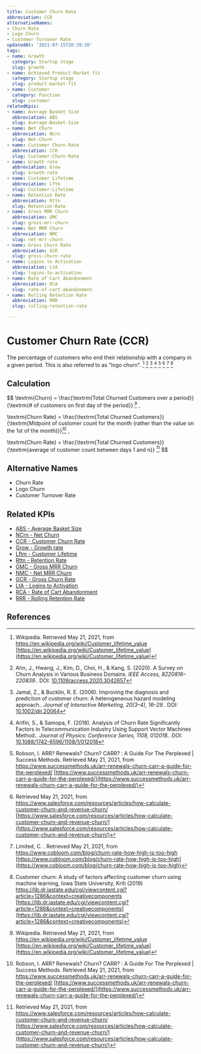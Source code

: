 ```yaml
---
title: Customer Churn Rate
abbreviation: CCR
alternativeNames:
- Churn Rate
- Logo Churn
- Customer Turnover Rate
updatedAt: '2021-07-15T20:39:20'
tags:
- name: Growth
  category: Startup stage
  slug: growth
- name: Achieved Product-Market fit
  category: Startup stage
  slug: product-market-fit
- name: Customer
  category: Function
  slug: customer
relatedKpis:
- name: Average Basket Size
  abbreviation: ABS
  slug: Average-Basket-Size
- name: Net Churn
  abbreviation: NCrn
  slug: Net-Churn
- name: Customer Churn Rate
  abbreviation: CCR
  slug: Customer-Churn-Rate
- name: Growth rate
  abbreviation: Grow
  slug: Growth-rate
- name: Customer Lifetime
  abbreviation: Lftm
  slug: Customer-Lifetime
- name: Retention Rate
  abbreviation: Rttn
  slug: Retention-Rate
- name: Gross MRR Churn
  abbreviation: GMC
  slug: gross-mrr-churn
- name: Net MRR Churn
  abbreviation: NMC
  slug: net-mrr-churn
- name: Gross Churn Rate
  abbreviation: GCR
  slug: gross-churn-rate
- name: Logins to Activation
  abbreviation: LtA
  slug: logins-to-activation
- name: Rate of Cart Abandonment
  abbreviation: RCA
  slug: rate-of-cart-abandonment
- name: Rolling Retention Rate
  abbreviation: RRR
  slug: rolling-retention-rate

---
```


# Customer Churn Rate (CCR)

The percentage of customers who end their relationship with a company in a given period. This is also referred to as "logo churn". [^1] [^6] [^7] [^8] [^2] [^3] [^4] [^5]

## Calculation

$$
\textrm{Churn} = \frac{\textrm{Total Churned Customers over a period}}{\textrm{\# of customers on first day of the period}} [^1] , 

\textrm{Churn Rate} = \frac{\textrm{Total Churned Customers}} {\textrm{Midpoint of customer count for the month (rather than the value on the 1st of the month)}}[^2] , 

\textrm{Churn Rate} = \frac{\textrm{Total Churned Customers}}{\textrm{average of customer count between days 1 and n}} [^3]
$$



## Alternative Names

- Churn Rate
- Logo Churn
- Customer Turnover Rate

## Related KPIs

- [ABS - Average Basket Size](/en/kpis/Average-Basket-Size)
- [NCrn - Net Churn](/en/kpis/Net-Churn)
- [CCR - Customer Churn Rate](/en/kpis/Customer-Churn-Rate)
- [Grow - Growth rate](/en/kpis/Growth-rate)
- [Lftm - Customer Lifetime](/en/kpis/Customer-Lifetime)
- [Rttn - Retention Rate](/en/kpis/Retention-Rate)
- [GMC - Gross MRR Churn](/en/kpis/gross-mrr-churn)
- [NMC - Net MRR Churn](/en/kpis/net-mrr-churn)
- [GCR - Gross Churn Rate](/en/kpis/gross-churn-rate)
- [LtA - Logins to Activation](/en/kpis/logins-to-activation)
- [RCA - Rate of Cart Abandonment](/en/kpis/rate-of-cart-abandonment)
- [RRR - Rolling Retention Rate](/en/kpis/rolling-retention-rate)

## References

[^1]:  Wikipedia. Retrieved May 21, 2021, from https://en.wikipedia.org/wiki/Customer_lifetime_value [https://en.wikipedia.org/wiki/Customer_lifetime_value](https://en.wikipedia.org/wiki/Customer_lifetime_value)
[^2]: Robson, I.  ARR? Renewals? Churn? CARR? : A Guide For The Perplexed | Success Methods. Retrieved May 21, 2021, from https://www.successmethods.uk/arr-renewals-churn-carr-a-guide-for-the-perplexed/ [https://www.successmethods.uk/arr-renewals-churn-carr-a-guide-for-the-perplexed/](https://www.successmethods.uk/arr-renewals-churn-carr-a-guide-for-the-perplexed/)
[^3]:   Retrieved May 21, 2021, from https://www.salesforce.com/resources/articles/how-calculate-customer-churn-and-revenue-churn/ [https://www.salesforce.com/resources/articles/how-calculate-customer-churn-and-revenue-churn/](https://www.salesforce.com/resources/articles/how-calculate-customer-churn-and-revenue-churn/)
[^4]: Limited, C.  . Retrieved May 21, 2021, from https://www.cobloom.com/blog/churn-rate-how-high-is-too-high [https://www.cobloom.com/blog/churn-rate-how-high-is-too-high](https://www.cobloom.com/blog/churn-rate-how-high-is-too-high)
[^5]: Customer churn: A study of factors affecting customer churn using machine learning, Iowa State University, Kriti (2019) https://lib.dr.iastate.edu/cgi/viewcontent.cgi?article=1286&context=creativecomponents [https://lib.dr.iastate.edu/cgi/viewcontent.cgi?article=1286&context=creativecomponents](https://lib.dr.iastate.edu/cgi/viewcontent.cgi?article=1286&context=creativecomponents)
[^6]: Ahn, J., Hwang, J., Kim, D., Choi, H., & Kang, S. (2020). A Survey on Churn Analysis in Various Business Domains. *IEEE Access, 8220816–220839.*. DOI: [10.1109/access.2020.3042657](https://doi.org/10.1109/access.2020.3042657)
[^7]: Jamal, Z., & Bucklin, R. E. (2006). Improving the diagnosis and prediction of customer churn: A heterogeneous hazard modeling approach.. *Journal of Interactive Marketing, 20(3–4), 16–29.*. DOI: [10.1002/dir.20064](https://doi.org/10.1002/dir.20064)
[^8]: Arifin, S., & Samopa, F. (2018). Analysis of Churn Rate Significantly Factors in Telecommunication Industry Using Support Vector Machines Method.. *Journal of Physics: Conference Series, 1108, 012018.*. DOI: [10.1088/1742-6596/1108/1/012018](https://doi.org/10.1088/1742-6596/1108/1/012018)
[^9]:   Retrieved May 21, 2021, from https://www.profitwell.com/customer-churn/calculate-churn-rate [https://www.profitwell.com/customer-churn/calculate-churn-rate](https://www.profitwell.com/customer-churn/calculate-churn-rate)
[^10]:   Retrieved May 21, 2021, from https://www.profitwell.com/customer-churn/calculate-churn-rate [https://www.profitwell.com/customer-churn/calculate-churn-rate](https://www.profitwell.com/customer-churn/calculate-churn-rate)
[^11]:   Retrieved May 21, 2021, from https://www.profitwell.com/customer-churn/calculate-churn-rate [https://www.profitwell.com/customer-churn/calculate-churn-rate](https://www.profitwell.com/customer-churn/calculate-churn-rate)
